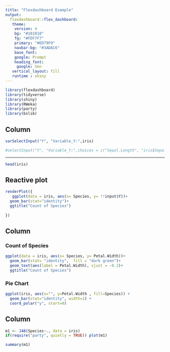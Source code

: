 ---
title: "Flexdashboard Example"
output: 
  flexdashboard::flex_dashboard:
   theme: 
    version: 4
    bg: "#101010"
    fg: "#FDF7F7" 
    primary: "#ED79F9"
    navbar-bg: "#3ADAC6"
    base_font: 
    google: Prompt
    heading_font:
     google: Sen
   vertical_layout: fill
   runtime : shiny
---

```{r setup, include=FALSE}
library(flexdashboard)
library(tidyverse)
library(shiny)
library(RWeka)
library(party)
library(bslib)
```



Column {.sidebar}
-----------------------------------------------------------------------


```{r}

varSelectInput("Y", "Variable_Y:",iris)


```


```{r}
#selectInput("Y", "Variable_Y:",choices = c("Sepal.Length", "iris$Sepal.Width"), selceted= "Sepal.Length")
```



-----------------------------------------------------------------------

```{r}
head(iris)
```
## Reactive plot

```{r}
renderPlot({
   ggplot(data = iris, aes(x= Species, y= !!input$Y))+
  geom_bar(stat="identity")+
  ggtitle("Count of Species")
    
})  
```

Column
-----------------------------------------------------------------------

### Count of Species

```{r}
ggplot(data = iris, aes(x= Species, y= Petal.Width))+
  geom_bar(stat= "identity",  fill = "dark green")+
  geom_text(aes(label = Petal.Width), vjust = -0.2)+
  ggtitle("Count of Species")
```

### Pie Chart 

```{r}
ggplot(iris, aes(x="", y=Petal.Width , fill=Species)) +
  geom_bar(stat="identity", width=1) +
  coord_polar("y", start=0)
```

Column
------------------------------------------------------------

```{r}
m1 <- J48(Species~., data = iris)
if(require("party", quietly = TRUE)) plot(m1)

```

```{r}
summary(m1)
```

